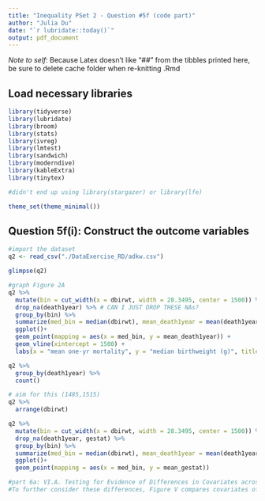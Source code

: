 ```yaml
---
title: "Inequality PSet 2 - Question #5f (code part)"
author: "Julia Du"
date: "`r lubridate::today()`"
output: pdf_document
---
```


*Note to self*: Because Latex doesn't like "##" from the tibbles printed here, be sure to delete cache folder when re-knitting .Rmd

## Load necessary libraries
```r
library(tidyverse)
library(lubridate)
library(broom)
library(stats)
library(ivreg)
library(lmtest)
library(sandwich)
library(moderndive)
library(kableExtra)
library(tinytex)

#didn't end up using library(stargazer) or library(lfe)

theme_set(theme_minimal())
```


## Question 5f(i): Construct the outcome variables
```r
#import the dataset
q2 <- read_csv("./DataExercise_RD/adkw.csv") 

glimpse(q2)

#graph Figure 2A
q2 %>%
  mutate(bin = cut_width(x = dbirwt, width = 28.3495, center = 1500)) %>%
  drop_na(death1year) %>% # CAN I JUST DROP THESE NAs?
  group_by(bin) %>%
  summarize(med_bin = median(dbirwt), mean_death1year = mean(death1year)) %>%
  ggplot()+
  geom_point(mapping = aes(x = med_bin, y = mean_death1year)) + 
  geom_vline(xintercept = 1500) +
  labs(x = "mean one-yr mortality", y = "median birthweight (g)", title = "2f(i) Graph")

q2 %>%
  group_by(death1year) %>%
  count()

# aim for this (1485,1515)
q2 %>%
  arrange(dbirwt)
```



```r
q2 %>%
  mutate(bin = cut_width(x = dbirwt, width = 28.3495, center = 1500)) %>%
  drop_na(death1year, gestat) %>% 
  group_by(bin) %>%
  summarize(med_bin = median(dbirwt), mean_death1year = mean(death1year), mean_gestat = mean(gestat))%>%
  ggplot()+
  geom_point(mapping = aes(x = med_bin, y = mean_gestat)) 

#part 6a: VI.A. Testing for Evidence of Differences in Covariates across 1,500 Grams
#To further consider these differences, Figure V compares covariates of interest in the 5 ounces around the VLBW threshold.44 Here, the comparisons appear even more stable across the threshold

```



```r
```



```r
```
